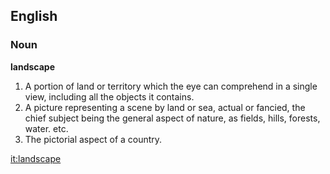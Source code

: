 ==English==

===Noun===

'''landscape'''

#A portion of land or territory which the eye can comprehend in a single view, including all the objects it contains.
#A picture representing a scene by land or sea, actual or fancied, the chief subject being the general aspect of nature, as fields, hills, forests, water. etc.
#The pictorial aspect of a country.

[[it:landscape]]